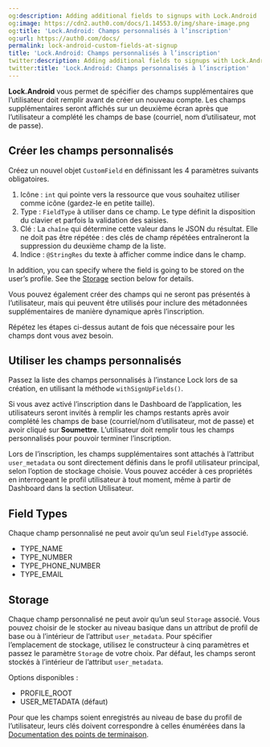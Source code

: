 ```yaml
---
og:description: Adding additional fields to signups with Lock.Android
og:image: https://cdn2.auth0.com/docs/1.14553.0/img/share-image.png
og:title: 'Lock.Android: Champs personnalisés à l’inscription'
og:url: https://auth0.com/docs/
permalink: lock-android-custom-fields-at-signup
title: 'Lock.Android: Champs personnalisés à l’inscription'
twitter:description: Adding additional fields to signups with Lock.Android
twitter:title: 'Lock.Android: Champs personnalisés à l’inscription'
---
```


**Lock.Android** vous permet de spécifier des champs supplémentaires que l’utilisateur doit remplir avant de créer un nouveau compte. Les champs supplémentaires seront affichés sur un deuxième écran après que l’utilisateur a complété les champs de base (courriel, nom d’utilisateur, mot de passe).

## Créer les champs personnalisés

Créez un nouvel objet `CustomField` en définissant les 4 paramètres suivants obligatoires.

1. Icône : `int` qui pointe vers la ressource que vous souhaitez utiliser comme icône (gardez-le en petite taille).
2. Type : `FieldType` à utiliser dans ce champ. Le type définit la disposition du clavier et parfois la validation des saisies.
3. Clé : La `chaîne` qui détermine cette valeur dans le JSON du résultat. Elle ne doit pas être répétée : des clés de champ répétées entraîneront la suppression du deuxième champ de la liste.
4. Indice : `@StringRes` du texte à afficher comme indice dans le champ.

In addition, you can specify where the field is going to be stored on the user’s profile. See the [Storage](#storage) section below for details.

Vous pouvez également créer des champs qui ne seront pas présentés à l’utilisateur, mais qui peuvent être utilisés pour inclure des métadonnées supplémentaires de manière dynamique après l’inscription.



Répétez les étapes ci-dessus autant de fois que nécessaire pour les champs dont vous avez besoin.

## Utiliser les champs personnalisés

Passez la liste des champs personnalisés à l’instance Lock lors de sa création, en utilisant la méthode `withSignUpFields()`.



Si vous avez activé l’inscription dans le Dashboard de l’application, les utilisateurs seront invités à remplir les champs restants après avoir complété les champs de base (courriel/nom d’utilisateur, mot de passe) et avoir cliqué sur **Soumettre**. L’utilisateur doit remplir tous les champs personnalisés pour pouvoir terminer l’inscription.

Lors de l’inscription, les champs supplémentaires sont attachés à l’attribut `user_metadata` ou sont directement définis dans le profil utilisateur principal, selon l’option de stockage choisie. Vous pouvez accéder à ces propriétés en interrogeant le profil utilisateur à tout moment, même à partir de Dashboard dans la section Utilisateur.

## Field Types

Chaque champ personnalisé ne peut avoir qu’un seul `FieldType` associé.

* TYPE_NAME
* TYPE_NUMBER
* TYPE_PHONE_NUMBER
* TYPE_EMAIL

## Storage

Chaque champ personnalisé ne peut avoir qu’un seul `Storage` associé. Vous pouvez choisir de le stocker au niveau basique dans un attribut de profil de base ou à l’intérieur de l’attribut `user_metadata`.  Pour spécifier l’emplacement de stockage, utilisez le constructeur à cinq paramètres et passez le paramètre `Storage` de votre choix. Par défaut, les champs seront stockés à l’intérieur de l’attribut `user_metadata`.

Options disponibles :

* PROFILE_ROOT
* USER_METADATA (défaut)

Pour que les champs soient enregistrés au niveau de base du profil de l’utilisateur, leurs clés doivent correspondre à celles énumérées dans la [Documentation des points de terminaison](/api/authentication#signup).